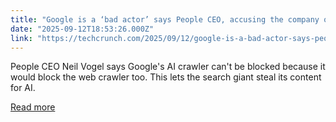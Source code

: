 ```yaml
---
title: "Google is a ‘bad actor’ says People CEO, accusing the company of stealing content"
date: "2025-09-12T18:53:26.000Z"
link: "https://techcrunch.com/2025/09/12/google-is-a-bad-actor-says-people-ceo-accusing-the-company-of-stealing-content/"
---
```


People CEO Neil Vogel says Google's AI crawler can't be blocked because it would block the web crawler too. This lets the search giant steal its content for AI.

[Read more](https://techcrunch.com/2025/09/12/google-is-a-bad-actor-says-people-ceo-accusing-the-company-of-stealing-content/)
